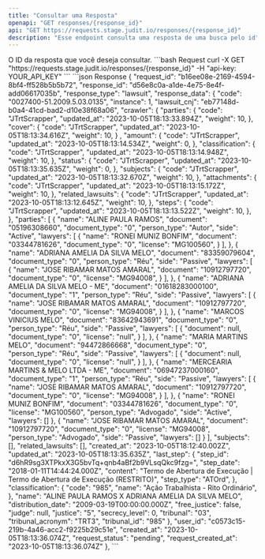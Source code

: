 ```yaml
---
title: "Consultar uma Resposta"
openapi: "GET responses/{response_id}"
api: "GET https://requests.stage.judit.io/responses/{response_id}"
description: "Esse endpoint consulta uma resposta de uma busca pelo id"
---
```


<ParamField path="response_id" type="string" required>
    O ID da resposta que você deseja consultar.
</ParamField>

<RequestExample>
    ```bash Request
    curl -X GET "https://requests.stage.judit.io/responses/{response_id}"
    -H "api-key: YOUR_API_KEY"
    ```
</RequestExample>

<ResponseExample>
    ```json Response
    {
        "request_id": "b16ee08e-2169-4594-8bf4-ff528b5b5b72",
        "response_id": "d56e8c0a-a1de-4e75-8e4f-add06617035b",
        "response_type": "lawsuit",
        "response_data": {
        "code": "0027400-51.2009.5.03.0135",
        "instance": 1,
        "lawsuit_cnj": "eb77148d-b0a4-41cd-bad2-d10e38f68a06",
        "crawler": {
        "parties": {
            "code": "JTrtScrapper",
            "updated_at": "2023-10-05T18:13:33.894Z",
            "weight": 10,
        },
        "cover": {
            "code": "JTrtScrapper",
            "updated_at": "2023-10-05T18:13:34.616Z",
            "weight": 10,
    }   ,
        "amount": {
            "code": "JTrtScrapper",
            "updated_at": "2023-10-05T18:13:14.534Z",
            "weight": 0,
        },
        "classification": {
            "code": "JTrtScrapper",
            "updated_at": "2023-10-05T18:13:14.948Z",
            "weight": 10,
        },
        "status": {
            "code": "JTrtScrapper",
            "updated_at": "2023-10-05T18:13:35.635Z",
            "weight": 0,
        },
        "subjects": {
            "code": "JTrtScrapper",
            "updated_at": "2023-10-05T18:13:32.670Z",
            "weight": 10,
        },
        "attachments": {
            "code": "JTrtScrapper",
            "updated_at": "2023-10-05T18:13:15.172Z",
            "weight": 10,
        },
        "related_lawsuits": {
            "code": "JTrtScrapper",
            "updated_at": "2023-10-05T18:13:12.645Z",
            "weight": 10,
        },
        "steps": {
            "code": "JTrtScrapper",
            "updated_at": "2023-10-05T18:13:13.522Z",
            "weight": 10,
        },
    },
        "parties": [
            {
                "name": "ALINE PAULA RAMOS",
                "document": "05196308660",
                "document_type": "0",
                "person_type": "Autor",
                "side": "Active",
                "lawyers": [
            {
                "name": "RONEI MUNIZ BONFIM",
                "document": "03344781626",
                "document_type": "0",
                "license": "MG100560",
            }
        ],
    },
    {
        "name": "ADRIANA AMELIA DA SILVA MELO",
        "document": "83359079604",
        "document_type": "0",
        "person_type": "Réu",
        "side": "Passive",
        "lawyers": [
    {
        "name": "JOSE RIBAMAR MATOS AMARAL",
        "document": "10912797720",
        "document_type": "0",
        "license": "MG94008",
    }
        ],
    },
    {
        "name": "ADRIANA AMELIA DA SILVA MELO - ME",
        "document": "01618283000100",
        "document_type": "1",
        "person_type": "Réu",
        "side": "Passive",
        "lawyers": [
    {
        "name": "JOSE RIBAMAR MATOS AMARAL",
        "document": "10912797720",
        "document_type": "0",
        "license": "MG94008",
    }
        ],
    },
    {
        "name": "MARCOS VINICIUS MELO",
        "document": "83642943691",
        "document_type": "0",
        "person_type": "Réu",
        "side": "Passive",
        "lawyers": [
            {
                "document": null,
                "document_type": "0",
                "license": "null",
            }
        ],
    },
    {
        "name": "MARIA MARTINS MELO",
        "document": "94472866668",
        "document_type": "0",
        "person_type": "Réu",
        "side": "Passive",
        "lawyers": [
            {
                "document": null,
                "document_type": "0",
                "license": "null",
            }
                ],
            },
            {
                "name": "MERCEARIA MARTINS & MELO LTDA - ME",
                "document": "06947237000160",
                "document_type": "1",
                "person_type": "Réu",
                "side": "Passive",
                "lawyers": [
            {
                "name": "JOSE RIBAMAR MATOS AMARAL",
                "document": "10912797720",
                "document_type": "0",
                "license": "MG94008",
            }
        ],
    },
    {
        "name": "RONEI MUNIZ BONFIM",
        "document": "03344781626",
        "document_type": "0",
        "license": "MG100560",
        "person_type": "Advogado",
        "side": "Active",
        "lawyers": []
    },
    {
        "name": "JOSE RIBAMAR MATOS AMARAL",
        "document": "10912797720",
        "document_type": "0",
        "license": "MG94008",
        "person_type": "Advogado",
        "side": "Passive",
        "lawyers": []
    }
        ],
        "subjects": [],
        "related_lawsuits": [],
        "created_at": "2023-10-05T18:12:40.002Z",
        "updated_at": "2023-10-05T18:13:35.635Z",
        "last_step": {
        "step_id": "d6hR9sg3XTPkxX3G5bvTq+qnb4aBf2b9VLsqQkc9fzg=",
        "step_date": "2018-01-11T14:44:24.000Z",
        "content": "Termo de Abertura de Execução | Termo de Abertura de Execução (RESTRITO)",
        "step_type": "ATOrd",
    },
        "classification": {
        "code": "985",
        "name": "Ação Trabalhista - Rito Ordinário",
    },
        "name": "ALINE PAULA RAMOS X ADRIANA AMELIA DA SILVA MELO",
        "distribution_date": "2009-03-19T00:00:00.000Z",
        "free_justice": false,
        "judge": null,
        "justice": "5",
        "secrecy_level": 0,
        "tribunal": "03",
        "tribunal_acronym": "TRT3",
        "tribunal_id": "985"
    },
        "user_id": "c0573c15-219b-4a46-acc2-f9225b29c51e",
        "created_at": "2023-10-05T18:13:36.074Z",
        "request_status": "pending",
        "request_created_at": "2023-10-05T18:13:36.074Z"
    },
    ```
</ResponseExample>
